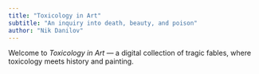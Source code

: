 ```yaml
---
title: "Toxicology in Art"
subtitle: "An inquiry into death, beauty, and poison"
author: "Nik Danilov"
---
```


Welcome to *Toxicology in Art* — a digital collection of tragic fables, where toxicology meets history and painting.
